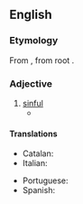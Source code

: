 ==English==

===Etymology===
From {{der|en|la|peccō|t=sin}}, from {{der|en|ine-pro|-}} root {{m|ine-pro|*pik-|t=to be [[angry]]}}.

===Adjective===
{{en-adj}}

# [[sinful]]
#* {{quote-book|lang=en|passage=a volume of '''peccaminous''' pornographical tendency entitled Sweets of Sin.|author=James Joyce|title=Ulysses|year=1918}}

====Translations====
{{trans-top|sinful}}
* Catalan: {{t|ca|pecaminós}}
* Italian: {{t+|it|peccaminoso}}
{{trans-mid}}
* Portuguese: {{t|pt|pecaminoso}}
* Spanish: {{t|es|pecaminoso}}
{{trans-bottom}}